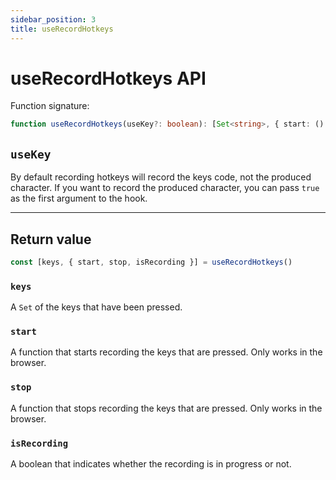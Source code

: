 ```yaml
---
sidebar_position: 3
title: useRecordHotkeys
---
```



# useRecordHotkeys API

Function signature:

```ts
function useRecordHotkeys(useKey?: boolean): [Set<string>, { start: () => void, stop: () => void, isRecording: boolean }]
```

## `useKey`

By default recording hotkeys will record the keys code, not the produced character. If you want to record the produced
character, you can pass `true` as the first argument to the hook.

***

## Return value

```ts
const [keys, { start, stop, isRecording }] = useRecordHotkeys()
```

### `keys`

A `Set` of the keys that have been pressed.

### `start`

A function that starts recording the keys that are pressed. Only works in the browser.

### `stop`

A function that stops recording the keys that are pressed. Only works in the browser.

### `isRecording`

A boolean that indicates whether the recording is in progress or not.
